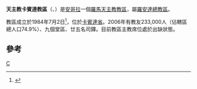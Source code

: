 {{Infobox Roman Catholic diocese

|Roman Catholic Diocese of = 天主教卡賓達教區

|Latin name of diocese = Dioecesis Cabindana

|image =Angola Provinces Cabinda 250px.png

|caption = 教區範圍

|location = [[安哥拉|安哥拉]]

|territory = [[卡賓達省|卡賓達省]]

|population = 233,000

|rite = 拉丁禮

|patron =

|province = 羅安達

|established = 1984年

|cathedral = 世界之-{后}-主教座堂

|co-cathedral =

|leadership = 主教

|website =

|教宗 =

|metropolitan =

|ordinary =懸空

|coadjutor bishop = 

|auxiliary =

}}

'''天主教卡賓達教區'''（{{lang-la|Dioecesis Cabindana}}、{{lang-pt|Diocese de Cabinda}}）是[[安哥拉|安哥拉]]一個[[羅馬天主教|羅馬天主教]][[教區|教區]]，屬[[天主教羅安達總教區|羅安達總教區]]。

教區成立於1984年7月2日<ref>{{Cite web |url=http://www.vatican.va/holy_father/john_paul_ii/apost_constitutions/documents/hf_jp-ii_apc_19840702_cabindana_lt.html |title=升為教區的宗座憲令 |access-date=2014-01-07 |archive-date=2014-05-16 |archive-url=https://web.archive.org/web/20140516235628/http://www.vatican.va/holy_father/john_paul_ii/apost_constitutions/documents/hf_jp-ii_apc_19840702_cabindana_lt.html |dead-url=no }}</ref>，位於[[卡賓達省|卡賓達省]]。2006年有教友233,000人（佔轄區總人口74.9%）、九個堂區、廿五名司鐸。目前教區主教席位處於出缺狀態。

==參考==
{{reflist}}

{{安哥拉天主教教區}}
[[Category:安哥拉天主教教區|C]]